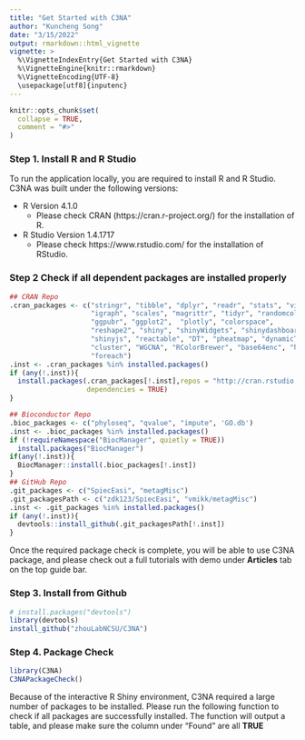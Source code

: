 ```yaml
---
title: "Get Started with C3NA"
author: "Kuncheng Song"
date: "3/15/2022"
output: rmarkdown::html_vignette
vignette: >
  %\VignetteIndexEntry{Get Started with C3NA}
  %\VignetteEngine{knitr::rmarkdown}
  %\VignetteEncoding{UTF-8}
  \usepackage[utf8]{inputenc}
---
```


```r
knitr::opts_chunk$set(
  collapse = TRUE,
  comment = "#>"
)
```

### Step 1. Install R and R Studio
To run the application locally, you are required to install R and R Studio. C3NA was built under the following versions:

+ R Version 4.1.0
  + Please check CRAN (https://cran.r-project.org/) for the installation of R.
  
+ R Studio Version 1.4.1717
  + Please check https://www.rstudio.com/ for the installation of RStudio.


### Step 2 Check if all dependent packages are installed properly
```r
## CRAN Repo
.cran_packages <- c("stringr", "tibble", "dplyr", "readr", "stats", "visNetwork", 
                    "igraph", "scales", "magrittr", "tidyr", "randomcoloR", 
                    "ggpubr", "ggplot2",  "plotly", "colorspace", 
                    "reshape2", "shiny", "shinyWidgets", "shinydashboard", 
                    "shinyjs", "reactable", "DT", "pheatmap", "dynamicTreeCut", 
                    "cluster", "WGCNA", "RColorBrewer", "base64enc", "htmlwidgets",
                    "foreach")
.inst <- .cran_packages %in% installed.packages()
if (any(!.inst)){
  install.packages(.cran_packages[!.inst],repos = "http://cran.rstudio.com/",
                   dependencies = TRUE)
}

## Bioconductor Repo
.bioc_packages <- c("phyloseq", "qvalue", "impute", 'GO.db')
.inst <- .bioc_packages %in% installed.packages()
if (!requireNamespace("BiocManager", quietly = TRUE))
  install.packages("BiocManager")
if(any(!.inst)){
  BiocManager::install(.bioc_packages[!.inst])
}
## GitHub Repo
.git_packages <- c("SpiecEasi", "metagMisc")
.git_packagesPath <- c("zdk123/SpiecEasi", "vmikk/metagMisc")
.inst <- .git_packages %in% installed.packages()
if (any(!.inst)){
  devtools::install_github(.git_packagesPath[!.inst])
}
```
Once the required package check is complete, you will be able to use C3NA package, and please check out a full tutorials with demo under **Articles** tab on the top guide bar. 

### Step 3. Install from Github
```r
# install.packages("devtools")
library(devtools)
install_github("zhouLabNCSU/C3NA")
```

### Step 4. Package Check
```r
library(C3NA)
C3NAPackageCheck()
```
Because of the interactive R Shiny environment, C3NA required a large number of packages to be installed. 
Please run the following function to check if all packages are successfully installed. The function will output a table, and please make sure the column under "Found" are all **TRUE**



